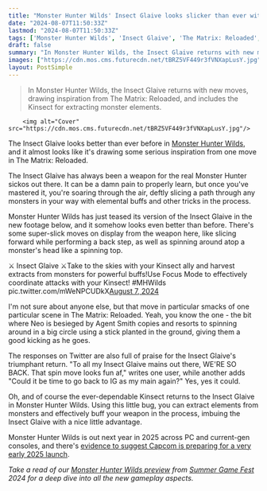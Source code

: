 ```yaml
---
title: "Monster Hunter Wilds' Insect Glaive looks slicker than ever with new moves - including one straight out of The Matrix: Reloaded"
date: "2024-08-07T11:50:33Z"
lastmod: "2024-08-07T11:50:33Z"
tags: ['Monster Hunter Wilds', 'Insect Glaive', 'The Matrix: Reloaded', 'Kinsect']
draft: false
summary: "In Monster Hunter Wilds, the Insect Glaive returns with new moves, drawing inspiration from The Matrix: Reloaded, and includes the Kinsect for extracting monster elements."
images: ["https://cdn.mos.cms.futurecdn.net/tBRZ5VF449r3fVNXapLusY.jpg"]
layout: PostSimple
---
```

> In Monster Hunter Wilds, the Insect Glaive returns with new moves, drawing inspiration from The Matrix: Reloaded, and includes the Kinsect for extracting monster elements.


        <img alt="Cover" src="https://cdn.mos.cms.futurecdn.net/tBRZ5VF449r3fVNXapLusY.jpg"/>
        
The Insect Glaive looks better than ever before in [Monster Hunter Wilds](https://www.gamesradar.com/games/monster-hunter/monster-hunter-wilds-guide/), and it almost looks like it's drawing some serious inspiration from one move in The Matrix: Reloaded.

The Insect Glaive has always been a weapon for the real Monster Hunter sickos out there. It can be a damn pain to properly learn, but once you've mastered it, you're soaring through the air, deftly slicing a path through any monsters in your way with elemental buffs and other tricks in the process.

Monster Hunter Wilds has just teased its version of the Insect Glaive in the new footage below, and it somehow looks even better than before. There's some super-slick moves on display from the weapon here, like slicing forward while performing a back step, as well as spinning around atop a monster's head like a spinning top.

⚔️ Insect Glaive ⚔️Take to the skies with your Kinsect ally and harvest extracts from monsters for powerful buffs!Use Focus Mode to effectively coordinate attacks with your Kinsect! #MHWilds pic.twitter.com/mWeNPCUDkX[August 7, 2024](https://twitter.com/monsterhunter/status/1821094017033203817)

I'm not sure about anyone else, but that move in particular smacks of one particular scene in The Matrix: Reloaded. Yeah, you know the one - the bit where Neo is besieged by Agent Smith copies and resorts to spinning around in a big circle using a stick planted in the ground, giving them a good kicking as he goes.

The responses on Twitter are also full of praise for the Insect Glaive's triumphant return. "To all my Insect Glaive mains out there, WE'RE SO BACK. That spin move looks fun af," writes one user, while another adds "Could it be time to go back to IG as my main again?" Yes, yes it could.

Oh, and of course the ever-dependable Kinsect returns to the Insect Glaive in Monster Hunter Wilds. Using this little bug, you can extract elements from monsters and effectively buff your weapon in the process, imbuing the Insect Glaive with a nice little advantage.

Monster Hunter Wilds is out next year in 2025 across PC and current-gen consoles, and there's [evidence to suggest Capcom is preparing for a very early 2025 launch](https://www.gamesradar.com/games/monster-hunter/capcom-fuels-hopes-for-monster-hunter-wilds-launching-in-very-early-2025-by-giving-it-the-same-video-treatment-monster-hunter-world-got-6-months-before-its-launch/).

*Take a read of our *[<em>Monster Hunter Wilds preview</em>](https://www.gamesradar.com/games/monster-hunter/monster-hunter-wilds-preview/)* from [Summer Game Fest](https://www.gamesradar.com/tag/summer-game-fest/) 2024 for a deep dive into all the new gameplay aspects.*
        